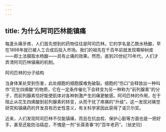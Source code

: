```yaml
---
---
---
```

title: 为什么阿司匹林能镇痛
---




每逢头痛牙疼，人们首先想到的药物往往是阿司匹林。它的学名是乙酰水杨酸，早在1898年就已被人工合成后投入市场。我们的祖先在千百年前就发现嚼柳树皮——即土法摄取水杨酸——具有止痛的效果。然而，直到20世纪70年代，人们才弄清阿司匹林镇痛的机制。

阿司匹林的分子结构



当身体某处受到伤害，此处细胞的细胞膜难免破裂。细胞的“伤口”会释放出一种叫作“花生四烯酸”的物质，它在一定条件催化下会转变为另一种称为“前列腺素”的分子，而前列腺素恰好能使肌体对各种刺激产生的痛更敏感。阿司匹林的作用，在于阻止从花生四烯酸到前列腺素的转变，从而干扰了疼痛的“升级”。这一发现对痛觉研究和镇痛药的开发具有历史性意义，有关科学家因此获得了诺贝尔奖。

近来，人们发现阿司匹林不仅能镇痛，而且在抗血栓、保护心脏等方面也是一把好手，甚至还能防治癌症，不愧是一剂“长葆青春”的“百年老药”。（翁史钧）